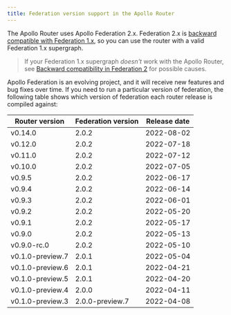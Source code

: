 ```yaml
---
title: Federation version support in the Apollo Router
---
```



The Apollo Router uses Apollo Federation 2.x. Federation 2.x
is [backward compatible with Federation 1.x](https://www.apollographql.com/docs/federation/federation-2/backward-compatibility/), so you can use the router with a valid Federation 1.x supergraph.

> If your Federation 1.x supergraph _doesn't_ work with the Apollo Router, see [Backward compatibility in Federation 2](/federation/federation-2/backward-compatibility/) for possible causes.

Apollo Federation is an evolving project, and it will receive new features and bug fixes over time. If you need to run a particular version of federation, the following table shows which version of federation each router release is compiled against:

<table>
    <thead>
    <tr>
        <th>Router version</th>
        <th>Federation version</th>
        <th>Release date</th>
    </tr>
    </thead>
    <tbody>
    <tr>
        <td>
            v0.14.0
        </td>
        <td>
            2.0.2
        </td>
        <td>
            2022-08-02
        </td>
    </tr>
    <tr>
        <td>
            v0.12.0
        </td>
        <td>
            2.0.2
        </td>
        <td>
            2022-07-18
        </td>
    </tr>
    <tr>
        <td>
            v0.11.0
        </td>
        <td>
            2.0.2
        </td>
        <td>
            2022-07-12
        </td>
    </tr>
    <tr>
        <td>
            v0.10.0
        </td>
        <td>
            2.0.2
        </td>
        <td>
            2022-07-05
        </td>
    </tr>
    <tr>
        <td>
            v0.9.5
        </td>
        <td>
            2.0.2
        </td>
        <td>
            2022-06-17
        </td>
    </tr>
    <tr>
        <td>
            v0.9.4
        </td>
        <td>
            2.0.2
        </td>
        <td>
            2022-06-14
        </td>
    </tr>
    <tr>
        <td>
            v0.9.3
        </td>
        <td>
            2.0.2
        </td>
        <td>
            2022-06-01
        </td>
    </tr>
    <tr>
        <td>v0.9.2
        </td>
        <td>
            2.0.2
        </td>
        <td>
            2022-05-20
        </td>
    </tr>
    <tr>
        <td>v0.9.1
        </td>
        <td>
            2.0.2
        </td>
        <td>
            2022-05-17
        </td>
    </tr>
    <tr>
        <td>v0.9.0
        </td>
        <td>
            2.0.2
        </td>
        <td>
            2022-05-13
        </td>
    </tr>
    <tr>
        <td>v0.9.0-rc.0
        </td>
        <td>
            2.0.2
        </td>
        <td>
            2022-05-10
        </td>
    </tr>
    <tr>
        <td>v0.1.0-preview.7
        </td>
        <td>
            2.0.1
        </td>
        <td>
            2022-05-04
        </td>
    </tr>
    <tr>
        <td>v0.1.0-preview.6
        </td>
        <td>
            2.0.1
        </td>
        <td>
            2022-04-21
        </td>
    </tr>
    <tr>
        <td>v0.1.0-preview.5
        </td>
        <td>
            2.0.1
        </td>
        <td>
            2022-04-20
        </td>
    </tr>
    <tr>
        <td>v0.1.0-preview.4
        </td>
        <td>
            2.0.0
        </td>
        <td>
            2022-04-11
        </td>
    </tr>
    <tr>
        <td>v0.1.0-preview.3
        </td>
        <td>
            2.0.0-preview.7
        </td>
        <td>
            2022-04-08
        </td>
    </tr>
    </tbody>
</table>
